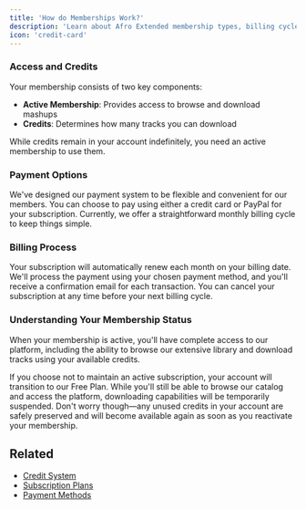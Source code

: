 ```yaml
---
title: 'How do Memberships Work?'
description: 'Learn about Afro Extended membership types, billing cycles, and credit system'
icon: 'credit-card'
---
```


### Access and Credits

Your membership consists of two key components:

- **Active Membership**: Provides access to browse and download mashups
- **Credits**: Determines how many tracks you can download

<Note>
While credits remain in your account indefinitely, you need an active membership to use them.
</Note>

### Payment Options

We've designed our payment system to be flexible and convenient for our members. You can choose to pay using either a credit card or PayPal for your subscription. Currently, we offer a straightforward monthly billing cycle to keep things simple.

### Billing Process

Your subscription will automatically renew each month on your billing date. We'll process the payment using your chosen payment method, and you'll receive a confirmation email for each transaction. You can cancel your subscription at any time before your next billing cycle.

### Understanding Your Membership Status

When your membership is active, you'll have complete access to our platform, including the ability to browse our extensive library and download tracks using your available credits.

If you choose not to maintain an active subscription, your account will transition to our Free Plan. While you'll still be able to browse our catalog and access the platform, downloading capabilities will be temporarily suspended. Don't worry though—any unused credits in your account are safely preserved and will become available again as soon as you reactivate your membership.


## Related
- [Credit System](/credits/how-credits-work)
- [Subscription Plans](/memberships/subscription-plans)
- [Payment Methods](/memberships/payment-methods)


